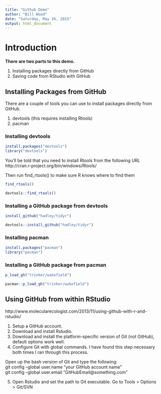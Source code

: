 ```yaml
---
title: "Github Demo"
author: "Bill Wood"
date: "Saturday, May 16, 2015"
output: html_document
---
```


# Introduction

**There are two parts to this demo.**

1. Installing packages directly from GitHub
2. Saving code from RStudio with GitHub


## Installing Packages from GitHub

There are a couple of tools you can use to install packages directly from GitHub.

1. devtools (this requires installing Rtools)
2. pacman

### Installing devtools

```r
install.packages("devtools")
library("devtools")
```

You'll be told that you need to install Rtools from the following URL
http://cran.r-project.org/bin/windows/Rtools/

Then run find_rtools() to make sure R knows where to find them

```r
find_rtools()
```
```r
devtools::find_rtools()
```

### Installing a GitHub package from devtools

```r
install_github("hadley/tidyr")
```
```r
devtools::install_github("hadley/tidyr")
```

### Installing pacman

```r
install.packages("pacman")
library("pacman")
```

### Installing a GitHub package from pacman

```r
p_load_gh("trinker/wakefield")
```
```r
pacman::p_load_gh("trinker/wakefield")
```


## Using GitHub from within RStudio

http://www.molecularecologist.com/2013/11/using-github-with-r-and-rstudio/

1. Setup a GitHub account.
2. Download and install Rstudio.
3. Download and install the platform-specific version of Git (not GitHub), default options   work well.
4. Configure Git with global commands. I have found this step necessary both times I ran through this process. 

Open up the bash version of Git and type the following:         
  git config –global user.name “your GitHub account name”                                                     
  git config –global user.email “GitHubEmail@something.com”

5. Open Rstudio and set the path to Git executable. Go to Tools > Options > Git/SVN 
